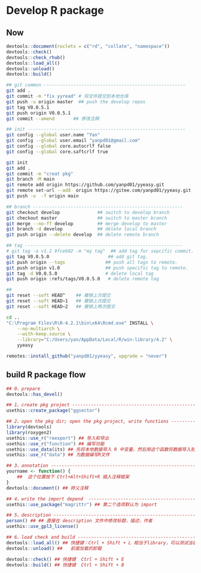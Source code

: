 # Develop R package

## Now

```r
devtools::document(roclets = c("rd", "collate", "namespace"))
devtools::check()
devtools::check_rhub()
devtools::load_all()
devtools::unload()
devtools::build()
```

```bash
## git common -----------------------------------------------------
git add .
git commit -m "fix yyread" # 将文件提交到本地仓库
git push -u origin master  ## push the develop repos 
git tag V0.0.5.1
git push origin V0.0.5.1
git commit --amend       ## 修改注释

## init -----------------------------------------------------------
git config --global user.name "Yan"
git config --global user.email "yanpd01@gmail.com"
git config --global core.autocrlf false
git config --global core.saftcrlf true

git init
git add .
git commit -m "creat pkg"
git branch -M main
git remote add origin https://github.com/yanpd01/yyeasy.git
git remote set-url --add  origin https://gitee.com/yanpd01/yyeasy.git
git push -u  -f origin main

## branch --------------------------------------------------------
git checkout develop              ## switch to develop branch
git checkout master               ## switch to master branch
git merge --no-ff develop         ## merge develop to master
git branch -d develop             ## delete local branch
git push origin --delete develop  ## delete remote branch

## tag -----------------------------------------------------------
# git tag -a v1.2 9fceb02 -m "my tag"  ## add tag for sepcific commit.
git tag V0.0.5.0                      ## add git tag.
git push origin --tags               ## push all tags to remote.
git push origin v1.0                 ## push specific tag to remote.
git tag -d V0.0.5.0                  # delete local tag
git push origin :refs/tags/V0.0.5.0   # delete remote tag

## 
git reset --soft HEAD^    ## 撤销上次提交
git reset --soft HEAD~1   ## 撤销上次提交
git reset --soft HEAD~2   ## 撤销上两次提交

```

```bash
cd ..
"C:\Program Files\R\R-4.2.1\bin\x64\Rcmd.exe" INSTALL \
    --no-multiarch \
    --with-keep.source \
    --library="C:/Users/yan/AppData/Local/R/win-library/4.2" \
    yyeasy
```

```r
remotes::install_github("yanpd01/yyeasy", upgrade = "never")
```


## build R package flow

```r
## 0、prepare
devtools::has_devel()

## 1、create pkg project -------------------------------------------------------
usethis::create_package("ggsector")

## 2、open the pkg dir; open the pkg project, write functions ------------------
library(devtools)
library(roxygen2)
usethis::use_r("reexport") ## 导入和导出
usethis::use_r("function") ## 编写功能
usethis::use_data(its) ## 先将本地数据导入 R 中变量，然后用这个函数将数据导入到包中
usethis::use_r("data") ## 为数据编写R文件

## 3、annotation --------------------------------------------------------------
yourname <- function() {
    ##  这个位置按下 Ctrl+Alt+Shift+R 插入注释框架
}
devtools::document() ## 转义注释

## 4、write the import depend  -------------------------------------------------
usethis::use_package("magrittr") ## 第二个选项默认为 import

## 5、description --------------------------------------------------------------
person() ## ## 直接在 description 文件中修改标题，描述，作者
usethis::use_gpl3_license()

## 6、load check and build -----------------------------------------------------
devtools::load_all() ## 快捷键：Ctrl + Shift + L 相当于library，可以测试当前包
devtools::unload() ##   前面加载的卸载

devtools::check() ## 快捷键  Ctrl + Shift + E
devtools::build() ## 快捷键  Ctrl + Shift + B
```